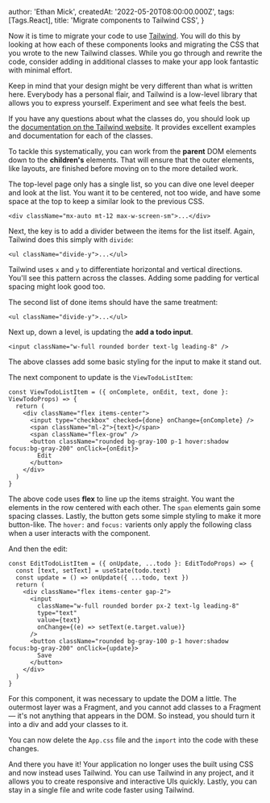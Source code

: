 
  author: 'Ethan Mick',
  createdAt: '2022-05-20T08:00:00.000Z',
  tags: [Tags.React],
  title: 'Migrate components to Tailwind CSS',
}


Now it is time to migrate your code to use [Tailwind](https://tailwindcss.com).
You will do this by looking at how each of these components looks and migrating
the CSS that you wrote to the new Tailwind classes. While you go through and
rewrite the code, consider adding in additional classes to make your app look
fantastic with minimal effort.

Keep in mind that your design might be very different than what is written here.
Everybody has a personal flair, and Tailwind is a low-level library that allows
you to express yourself. Experiment and see what feels the best.

If you have any questions about what the classes do, you should look up the
[documentation on the Tailwind website](https://tailwindcss.com/docs). It
provides excellent examples and documentation for each of the classes.

To tackle this systematically, you can work from the **parent** DOM elements
down to the **children's** elements. That will ensure that the outer elements,
like layouts, are finished before moving on to the more detailed work.

The top-level page only has a single list, so you can dive one level deeper and
look at the list. You want it to be centered, not too wide, and have some space
at the top to keep a similar look to the previous CSS.

```tsx
<div className="mx-auto mt-12 max-w-screen-sm">...</div>
```

Next, the key is to add a divider between the items for the list itself. Again,
Tailwind does this simply with `divide`:

```tsx
<ul className="divide-y">...</ul>
```

Tailwind uses `x` and `y` to differentiate horizontal and vertical directions.
You'll see this pattern across the classes. Adding some padding for vertical
spacing might look good too.

The second list of done items should have the same treatment:

```tsx
<ul className="divide-y">...</ul>
```

Next up, down a level, is updating the **add a todo input**.

```tsx
<input className="w-full rounded border text-lg leading-8" />
```

The above classes add some basic styling for the input to make it stand out.

The next component to update is the `ViewTodoListItem`:

```tsx
const ViewTodoListItem = ({ onComplete, onEdit, text, done }: ViewTodoProps) => {
  return (
    <div className="flex items-center">
      <input type="checkbox" checked={done} onChange={onComplete} />
      <span className="ml-2">{text}</span>
      <span className="flex-grow" />
      <button className="rounded bg-gray-100 p-1 hover:shadow focus:bg-gray-200" onClick={onEdit}>
        Edit
      </button>
    </div>
  )
}
```

The above code uses **flex** to line up the items straight. You want the
elements in the row centered with each other. The `span` elements gain some
spacing classes. Lastly, the button gets some simple styling to make it more
button-like. The `hover:` and `focus:` varients only apply the following class
when a user interacts with the component.

And then the edit:

```tsx
const EditTodoListItem = ({ onUpdate, ...todo }: EditTodoProps) => {
  const [text, setText] = useState(todo.text)
  const update = () => onUpdate({ ...todo, text })
  return (
    <div className="flex items-center gap-2">
      <input
        className="w-full rounded border px-2 text-lg leading-8"
        type="text"
        value={text}
        onChange={(e) => setText(e.target.value)}
      />
      <button className="rounded bg-gray-100 p-1 hover:shadow focus:bg-gray-200" onClick={update}>
        Save
      </button>
    </div>
  )
}
```

For this component, it was necessary to update the DOM a little. The outermost
layer was a Fragment, and you cannot add classes to a Fragment — it's not
anything that appears in the DOM. So instead, you should turn it into a div and
add your classes to it.

You can now delete the `App.css` file and the `import` into the code with these
changes.

And there you have it! Your application no longer uses the built using CSS and
now instead uses Tailwind. You can use Tailwind in any project, and it allows
you to create responsive and interactive UIs quickly. Lastly, you can stay in a
single file and write code faster using Tailwind.
